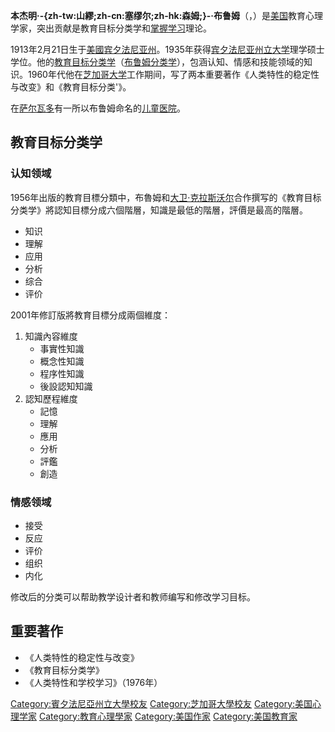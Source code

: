 {{noteTA
|1=zh-hant:賓夕凡尼亞州; zh-hans:宾夕法尼亚州;
}}
{{Infobox person
| image       =
| caption     =
|birth_name        = Benjamin Samuel Bloom
| birth_date  = {{Birth date|1913|02|21}}
| birth_place = [[宾夕法尼亚州|宾夕法尼亚州]]{{tsl|en|Lansford, Pennsylvania|兰斯福德 (宾夕法尼亚州)|蘭斯福德}}
| death_date  = {{Death date and age|1999|09|13|1913|02|21}}
| death_place = [[芝加哥|芝加哥]]
| nationality = [[美国|美国]]
| other_names =
| known_for   =
| education   = 教育學博士<!--Ph.D. in Education-->
| alma_mater  = [[宾夕法尼亚州立大学|宾夕法尼亚州立大学]]、[[芝加哥大学|芝加哥大学]]
| occupation  = [[教育心理学|教育心理學家]]
| employer    = {{tsl|en|American Educational Research Association|美國教育研究協會}}
}}

'''本杰明·-{zh-tw:山繆;zh-cn:塞缪尔;zh-hk:森姆;}-·布鲁姆'''（{{lang-en|Benjamin Samuel Bloom}}，{{bd|1913年|2月21日|1999年|9月13日|catIdx=B}}）是[[美国|美国]]教育心理学家，突出贡献是教育目标分类学和[[掌握学习|掌握学习]]理论。 

1913年2月21日生于[[美國|美國]][[宾夕法尼亚州|宾夕法尼亚州]]。1935年获得[[宾夕法尼亚州立大学|宾夕法尼亚州立大学]]理学硕士学位。他的[[教育目标分类学|教育目标分类学]]（[[布鲁姆分类学|布鲁姆分类学]]），包涵认知、情感和技能领域的知识。1960年代他在[[芝加哥大学|芝加哥大学]]工作期间，写了两本重要著作《人类特性的稳定性与改变》和《教育目标分类'》。

在[[萨尔瓦多|萨尔瓦多]]有一所以布鲁姆命名的[[布鲁姆儿童医院|儿童医院]]。

== 教育目标分类学 ==
{{main|布鲁姆分类学}}
=== 认知领域 ===
1956年出版的教育目標分類中，布魯姆和[[大卫·克拉斯沃尔|大卫·克拉斯沃尔]]合作撰写的《教育目标分类学》將認知目標分成六個階層，知識是最低的階層，評價是最高的階層。
*知识
*理解
*应用
*分析
*综合
*评价

2001年修訂版將教育目標分成兩個維度：
# 知識內容維度
#*事實性知識
#*概念性知識
#*程序性知識
#*後設認知知識
# 認知歷程維度
#*記憶
#*理解
#*應用
#*分析
#*評鑑
#*創造

=== 情感领域 ===
*接受
*反应
*评价
*组织 
*内化

修改后的分类可以帮助教学设计者和教师编写和修改学习目标。

== 重要著作 ==
*《人类特性的稳定性与改变》
*《教育目标分类学》
*《人类特性和学校学习》（1976年）

{{start box}}
{{succession box|
 before=[[李·克隆巴赫|李·克隆巴赫]]|
 title={{tsl|en|American Educational Research Association|美国教育研究協会}}主席|
 years=1965-1966|
 after=Julian Stanley
}}
{{end box}}

{{Authority control}}
{{DEFAULTSORT:Bloom, Benjamin}}
[[Category:賓夕法尼亞州立大學校友|Category:賓夕法尼亞州立大學校友]]
[[Category:芝加哥大學校友|Category:芝加哥大學校友]]
[[Category:美国心理学家|Category:美国心理学家]]
[[Category:教育心理學家|Category:教育心理學家]]
[[Category:美国作家|Category:美国作家]]
[[Category:美国教育家|Category:美国教育家]]